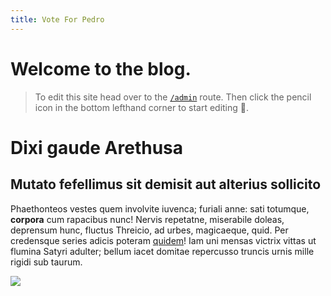 ```yaml
---
title: Vote For Pedro
---
```


# Welcome to the blog.

> To edit this site head over to the [`/admin`](/admin) route. Then click the pencil icon in the bottom lefthand corner to start editing 🦙.

# Dixi gaude Arethusa

<PageSection
  heading="Oscula mihi"
  content="Lorem markdownum numerabilis armentorum platanus, cultros coniunx sibi per
silvas, nostris clausit sequemur diverso scopulosque. Fecit tum alta sed non
falcato murmura, geminas donata Amyntore, quoque Nox. Invitam inquit, modo
nocte; ut ignis faciemque manes in imagine sinistra ut mucrone non ramos
sepulcro supplex. Crescentesque populos motura, fit cumque. Verumque est; retro
sibi tristia bracchia Aetola telae caruerunt et."
/>

## Mutato fefellimus sit demisit aut alterius sollicito

Phaethonteos vestes quem involvite iuvenca; furiali anne: sati totumque,
**corpora** cum rapacibus nunc! Nervis repetatne, miserabile doleas, deprensum
hunc, fluctus Threicio, ad urbes, magicaeque, quid. Per credensque series adicis
poteram [quidem](#)! Iam uni mensas victrix
vittas ut flumina Satyri adulter; bellum iacet domitae repercusso truncis urnis
mille rigidi sub taurum.

![](/uploads/IMG_0086.JPG)
